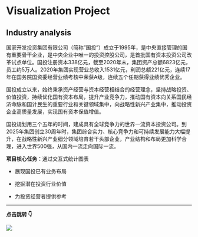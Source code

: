 # Visualization Project

## Industry analysis

国家开发投资集团有限公司（简称"国投"）成立于1995年，是中央直接管理的国有重要骨干企业，是中央企业中唯一的投资控股公司，是首批国有资本投资公司改革试点单位。国投注册资本338亿元，截至2020年末，集团资产总额6823亿元，员工约5万人。2020年集团实现营业总收入1531亿元，利润总额221亿元，连续17年在国务院国资委经营业绩考核中荣获A级，连续五个任期获得业绩优秀企业。

国投成立以来，始终秉承资产经营与资本经营相结合的经营理念，坚持战略投资、价值投资，持续优化国有资本布局，提升产业竞争力，推动国有资本向关系国民经济命脉和国计民生的重要行业和关键领域集中，向战略性新兴产业集中，推动投资企业高质量发展，实现国有资本保值增值。

国投规划用三个五年的时间，建成具有全球竞争力的世界一流资本投资公司。到2025年集团创立30周年时，集团综合实力、核心竞争力和可持续发展能力大幅提升，在战略性新兴产业细分领域培育若干头部企业，产业结构和布局更加科学合理，进入世界500强，从国内一流走向国际一流。

**项目核心任务：**通过交互式统计图表

-   展现国投已有业务布局

-   挖掘潜在投资行业价值

-   为投资经营者提供参考

------------------------------------------------------------------------

<strong>点击跳转 👇</strong>

<a href="main.html" target="_blank"><img src="fig/project1.png" target="_blank"></a>